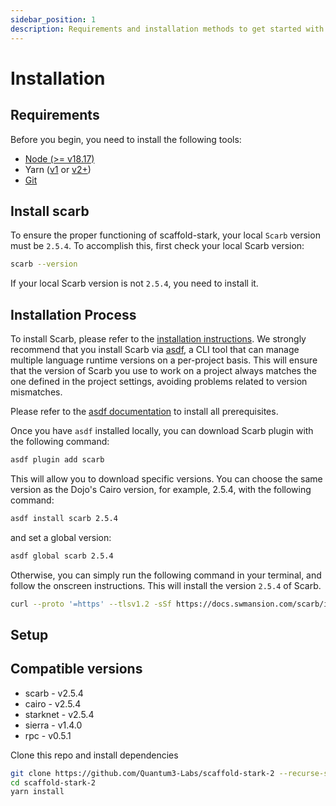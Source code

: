 ```yaml
---
sidebar_position: 1
description: Requirements and installation methods to get started with Scaffold Stark-2.
---
```


# Installation

## Requirements

Before you begin, you need to install the following tools:

- [Node (>= v18.17)](https://nodejs.org/en/download/)
- Yarn ([v1](https://classic.yarnpkg.com/en/docs/install/) or [v2+](https://yarnpkg.com/getting-started/install))
- [Git](https://git-scm.com/downloads)

## Install scarb

To ensure the proper functioning of scaffold-stark, your local `Scarb` version must be `2.5.4`. To accomplish this, first check your local Scarb version:

```sh
scarb --version
```
If your local Scarb version is not `2.5.4`, you need to install it.

## Installation Process

To install Scarb, please refer to the [installation instructions](https://docs.swmansion.com/scarb/download).
We strongly recommend that you install
Scarb via [asdf](https://docs.swmansion.com/scarb/download.html#install-via-asdf), a CLI tool that can manage
multiple language runtime versions on a per-project basis.
This will ensure that the version of Scarb you use to work on a project always matches the one defined in the
project settings, avoiding problems related to version mismatches.

Please refer to the [asdf documentation](https://asdf-vm.com/guide/getting-started.html) to install all
prerequisites.

Once you have `asdf` installed locally, you can download Scarb plugin with the following command:

```bash
asdf plugin add scarb
```

This will allow you to download specific versions. You can choose the same version as the Dojo's Cairo version, for example, 2.5.4, with the following command:

```bash
asdf install scarb 2.5.4
```

and set a global version:

```bash
asdf global scarb 2.5.4
```

Otherwise, you can simply run the following command in your terminal, and follow the onscreen instructions. This
will install the version `2.5.4` of Scarb.

```bash
curl --proto '=https' --tlsv1.2 -sSf https://docs.swmansion.com/scarb/install.sh | sh -s -- -v 2.5.4
```
## Setup
## Compatible versions

- scarb - v2.5.4
- cairo - v2.5.4
- starknet - v2.5.4
- sierra - v1.4.0
- rpc - v0.5.1

Clone this repo and install dependencies

```bash
git clone https://github.com/Quantum3-Labs/scaffold-stark-2 --recurse-submodules
cd scaffold-stark-2
yarn install
```

